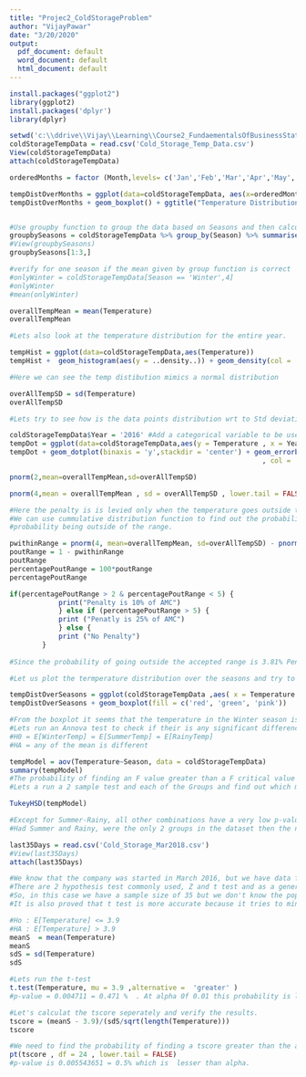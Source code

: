 ```yaml
---
title: "Projec2_ColdStorageProblem"
author: "VijayPawar"
date: "3/20/2020"
output:
  pdf_document: default
  word_document: default
  html_document: default
---
```


```r
install.packages("ggplot2")
library(ggplot2)
install.packages('dplyr')
library(dplyr)
```



```r
setwd('c:\\ddrive\\Vijay\\Learning\\Course2_FundaementalsOfBusinessStatistics')
coldStorageTempData = read.csv('Cold_Storage_Temp_Data.csv')
View(coldStorageTempData)
attach(coldStorageTempData)

orderedMonths = factor (Month,levels= c('Jan','Feb','Mar','Apr','May','Jun','Jul','Aug','Sep','Oct','Nov','Dec'))

tempDistOverMonths = ggplot(data=coldStorageTempData, aes(x=orderedMonths , y=Temperature,fill = Season))
tempDistOverMonths + geom_boxplot() + ggtitle("Temperature Distribution over Months grouped by Seasons") + xlab('Months')



```


```r
#Use groupby function to group the data based on Seasons and then calculate the mean
groupbySeasons = coldStorageTempData %>% group_by(Season) %>% summarise(meanTempSeason=mean(Temperature))
#View(groupbySeasons)
groupbySeasons[1:3,]

#verify for one season if the mean given by group function is correct
#onlyWinter = coldStorageTempData[Season == 'Winter',4]
#onlyWinter
#mean(onlyWinter)
```


```r
overallTempMean = mean(Temperature)
overallTempMean

#Lets also look at the temperature distribution for the entire year.

tempHist = ggplot(data=coldStorageTempData,aes(Temperature))
tempHist +  geom_histogram(aes(y = ..density..)) + geom_density(col = 'red') + ggtitle("Temperature Density Distribution") +ylab('Density') + xlab('Temperature')

#Here we can see the temp distibution mimics a normal distribution

```


```r

overAllTempSD = sd(Temperature)
overAllTempSD

#Lets try to see how is the data points distribution wrt to Std deviation is.

coldStorageTempData$Year = '2016' #Add a categorical variable to be used over the entire dataset.
tempDot = ggplot(data=coldStorageTempData,aes(y = Temperature , x = Year))
tempDot + geom_dotplot(binaxis = 'y',stackdir = 'center') + geom_errorbar(aes(ymin=mean(Temperature)-overAllTempSD,ymax=mean(Temperature)+overAllTempSD)
                                                              , col = 'green' , width = 0.5 , size=2 )

```


```r
pnorm(2,mean=overallTempMean,sd=overAllTempSD)

```
```r
pnorm(4,mean = overallTempMean , sd = overAllTempSD , lower.tail = FALSE)

```


```r
#Here the penalty is is levied only when the temperature goes outside the range of 2-4.
#We can use cummulative distribution function to find out the probability of the values being in 2-4 range and then subtract it from 1 to get the 
#probability being outside of the range.

pwithinRange = pnorm(4, mean=overallTempMean, sd=overAllTempSD) - pnorm(2, mean = overallTempMean, sd=overAllTempSD)
poutRange = 1 - pwithinRange
poutRange
percentagePoutRange = 100*poutRange
percentagePoutRange

if(percentagePoutRange > 2 & percentagePoutRange < 5) {
            print("Penalty is 10% of AMC")
            } else if (percentagePoutRange > 5) {
            print ("Penatly is 25% of AMC")
            } else {
            print ("No Penalty")
        }
    
#Since the probability of going outside the accepted range is 3.81% Penalty is 10 % of AMC
```


```r

#Let us plot the termperature distribution over the seasons and try to see visually if their is any difference

tempDistOverSeasons = ggplot(coldStorageTempData ,aes( x = Temperature ,  y = Season))
tempDistOverSeasons + geom_boxplot(fill = c('red', 'green', 'pink'))

#From the boxplot it seems that the temperature in the Winter season is different than other 2 seasons , though their are some variations in between Rainy and Summer seasons as well.
#Lets run an Annova test to check if their is any significant difference
#H0 = E[WinterTemp] = E[SummerTemp] = E[RainyTemp]
#HA = any of the mean is different

tempModel = aov(Temperature~Season, data = coldStorageTempData)
summary(tempModel)
#The probability of finding an F value greater than a F critical value of 25.32 is very very small. Hence we reject the null hypothesis.
#Lets a run a 2 sample test and each of the Groups and find out which mean is actually different

TukeyHSD(tempModel)

#Except for Summer-Rainy, all other combinations have a very low p-value thus resulting in the rejection of null-hypothesis.
#Had Summer and Rainy, were the only 2 groups in the dataset then the null hypothesis would had hold true.

```
  
  
```r
last35Days = read.csv('Cold_Storage_Mar2018.csv')
#View(last35Days)
attach(last35Days)
```

  
```r

#We know that the company was started in March 2016, but we have data for last 35 days, so it’s a small sample.
#There are 2 hypothesis test commonly used, Z and t test and as a general thumb of rule we use Z test if we have a sample size bigger than 30 and know the Population standard deviation. 
#So, in this case we have a sample size of 35 but we don't know the population standard deviation; from the sample we can find out the sample standard deviation and then use the t -test. 
#It is also proved that t test is more accurate because it tries to minimize the error in population standard deviation by taking into consideration the sample size,  hence in future it would be a good idea to perform this test on a bigger sample size.

```
  
```r
#Ho : E[Temperature] <= 3.9
#HA : E[Temperature] > 3.9
meanS  = mean(Temperature)
meanS
sdS = sd(Temperature)
sdS

#Lets run the t-test
t.test(Temperature, mu = 3.9 ,alternative =  'greater' )
#p-value = 0.004711 = 0.471 %  . At alpha 0f 0.01 this probability is lesser than 1 % hence we reject the null hypotheises and can conclude that a corrective action in the storage plant is required

#Let's calculat the tscore seperately and verify the results.
tscore = (meanS - 3.9)/(sdS/sqrt(length(Temperature)))
tscore

#We need to find the probability of finding a tscore greater than the above tscore
pt(tscore , df = 24 , lower.tail = FALSE)
#p-value is 0.005543651 = 0.5% which is  lesser than alpha.

```
  
  
  
  
  
  
  
  


